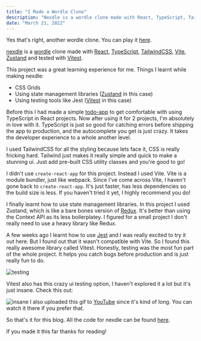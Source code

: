 ```yaml
---
title: "I Made a Wordle Clone"
description: "Nexdle is a wordle clone made with React, TypeScript, TailwindCSS, Vite, Zustand and tested with Vitest."
date: "March 21, 2022"
---
```




Yes that's right, another wordle clone. You can play it [here](https://nexdle.nexxel.dev/).

[nexdle](https://nexdle.nexxel.dev/) is a [wordle](https://www.nytimes.com/games/wordle/index.html) clone made with [React](https://reactjs.org/), [TypeScript](https://www.typescriptlang.org/), [TailwindCSS](https://tailwindcss.com/), [Vite](https://vitejs.dev/), [Zustand](https://github.com/pmndrs/zustand) and tested with [Vitest](https://vitest.dev/).

This project was a great learning experience for me. Things I learnt while making nexdle:

- CSS Grids
- Using state management libraries ([Zustand](https://github.com/pmndrs/zustand) in this case)
- Using testing tools like Jest ([Vitest](https://vitest.dev/) in this case)

Before this I had made a simple [todo-app](https://github.com/nexxeln/todo-app) to get comfortable with using TypeScript in React projects. Now after using it for 2 projects, I'm absolutely in love with it. TypeScript is just so good for catching errors before shipping the app to production, and the autocomplete you get is just crazy. It takes the developer experience to a whole another level.

I used TailwindCSS for all the styling because lets face it, CSS is really
fricking hard. Tailwind just makes it really simple and quick to make a stunning
ui. Just add pre-built CSS utility classes and you're good to go!

I didn't use `create-react-app` for this project. Instead I used Vite.
Vite is a module bundler, just like webpack. Since I've come across Vite, I
haven't gone back to `create-react-app`. It's just faster, has less dependencies
so the build size is less. If you haven't tried it yet, I highly recommend you
do!

I finally learnt how to use state management libraries. In this project I used Zustand,
which is like a bare bones version of [Redux](https://redux.js.org/). It's better
than using the Context API as its less boilerplatey. I figured for a small project
I don't really need to use a heavy library like Redux.

A few weeks ago I learnt how to use [Jest](https://jestjs.io/) and I was really excited to try it out here. But I found out that it wasn't compatible with Vite. So I found this really awesome library called Vitest. Honestly, testing was the most fun part of the whole project. It helps you catch bugs before production and is just really fun to do.

![testing](/images/nexdle/testing.png)

Vitest also has this crazy ui testing option, I haven't explored it a lot but it's just insane. Check this out:

![insane](https://github.com/nexxeln/nexdle/blob/main/images/Code_Vyzc5YbawL.gif?raw=true)
I also uploaded this gif to [YouTube](https://youtu.be/2GLYNV5cQ-Y) since it's kind
of long. You can watch it there if you prefer that.

So that's it for this blog. All the code for nexdle can be found [here](https://github.com/nexxeln/nexdle/).

If you made it this far thanks for reading!
